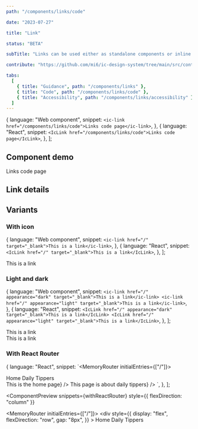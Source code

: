 ```yaml
---
path: "/components/links/code"

date: "2023-07-27"

title: "Link"

status: "BETA"

subTitle: "Links can be used either as standalone components or inline with text."

contribute: "https://github.com/mi6/ic-design-system/tree/main/src/content/structured/components/links"

tabs:
  [
    { title: "Guidance", path: "/components/links" },
    { title: "Code", path: "/components/links/code" },
    { title: "Accessibility", path: "/components/links/accessibility" },
  ]
---
```




  {
    language: "Web component",
    snippet: `<ic-link href="/components/links/code">Links code page</ic-link>`,
  },
  {
    language: "React",
    snippet: `<IcLink href="/components/links/code">Links code page</IcLink>`,
  },
];

## Component demo

<ComponentPreview snippets={snippets}>
  <IcLink href="/components/links/code">Links code page</IcLink>
</ComponentPreview>

## Link details

<ComponentDetails component="ic-link" />

## Variants

### With icon

  {
    language: "Web component",
    snippet: `<ic-link href="/" target="_blank">This is a link</ic-link>`,
  },
  {
    language: "React",
    snippet: `<IcLink href="/" target="_blank">This is a link</IcLink>`,
  },
];

<ComponentPreview snippets={snippetsIcon}>
  <IcLink href="/" target="_blank">
    This is a link
  </IcLink>
</ComponentPreview>

### Light and dark

  {
    language: "Web component",
    snippet: `<ic-link href="/" appearance="dark" target="_blank">This is a link</ic-link>
<ic-link href="/" appearance="light" target="_blank">This is a link</ic-link>`,
  },
  {
    language: "React",
    snippet: `<IcLink href="/" appearance="dark" target="_blank">This is a link</IcLink>
<IcLink href="/" appearance="light" target="_blank">This is a link</IcLink>`,
  },
];

<ComponentPreview snippets={snippetsLightDark}>
  <div
    style={{
      padding: "8px",
    }}
  >
    <IcLink href="/" appearance="dark" target="_blank">
      This is a link
    </IcLink>
  </div>
  <div
    style={{
      background: "#333333",
      padding: "8px",
    }}
  >
    <IcLink href="/" appearance="light" target="_blank">
      This is a link
    </IcLink>
  </div>
</ComponentPreview>

### With React Router

  {
    language: "React",
    snippet: `<MemoryRouter initialEntries={["/"]}>
  <div style={{display: "flex", flexDirection: "row", gap: "8px"}}>
    <IcLink>
      <NavLink to="/" slot="router-item">Home</NavLink>
    </IcLink>
    <IcLink>
      <NavLink to="/daily-tippers" slot="router-item">Daily Tippers</NavLink>
    </IcLink>
  </div>
  <IcSectionContainer>
    <Routes>
      <Route path="/" element={() => <IcTypography>This is the home page</IcTypography>} />
      <Route path="/daily-tippers" element={() => <IcTypography>This page is about daily tippers</IcTypography>} />
    </Routes>
  </IcSectionContainer>
</MemoryRouter>
    `,
  },
];

<ComponentPreview
  snippets={withReactRouter}
  style={{ flexDirection: "column" }}
>
  <MemoryRouter initialEntries={["/"]}>
    <div
      style={{
        display: "flex",
        flexDirection: "row",
        gap: "8px",
      }}
    >
      <IcLink>
        <NavLink to="/" slot="router-item">
          Home
        </NavLink>
      </IcLink>
      <IcLink>
        <NavLink to="/daily-tippers" slot="router-item">
          Daily Tippers
        </NavLink>
      </IcLink>
    </div>
  </MemoryRouter>
</ComponentPreview>
